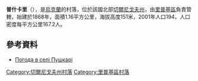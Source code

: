 {{coord|51|41|45|N|30|56|21|E|scale:100000|display=title}}

'''普什卡里'''（{{lang-uk|Пушкарі}}），是[[烏克蘭|烏克蘭]]的村落，位於該國北部[[切爾尼戈夫州|切爾尼戈夫州]]，由[[里普基區|里普基區]]負責管轄，始建於1868年，面積1.16平方公里，海拔高度151米，2001年人口194，人口密度每平方公里167.2人。

==參考資料==
* [http://weather.in.ua/ua/chernigovskaja/21895 Погода в селі Пушкарі] {{Wayback|url=http://weather.in.ua/ua/chernigovskaja/21895 |date=20111220122659 }}

[[Category:切爾尼戈夫州村落|Category:切爾尼戈夫州村落]]
[[Category:里普基區村落|Category:里普基區村落]]


{{Chernihiv-geo-stub}}